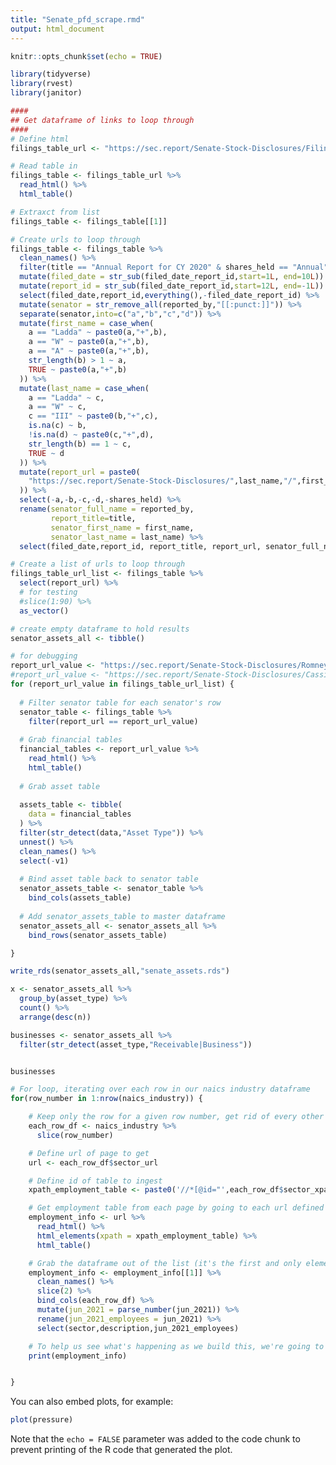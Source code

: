 ```yaml
---
title: "Senate_pfd_scrape.rmd"
output: html_document
---
```


```r
knitr::opts_chunk$set(echo = TRUE)
```

```r
library(tidyverse)
library(rvest)
library(janitor)
```
```r
####
## Get dataframe of links to loop through
####
# Define html
filings_table_url <- "https://sec.report/Senate-Stock-Disclosures/Filings"

# Read table in
filings_table <- filings_table_url %>%
  read_html() %>%
  html_table() 

# Extraxct from list
filings_table <- filings_table[[1]]

# Create urls to loop through
filings_table <- filings_table %>%
  clean_names() %>%
  filter(title == "Annual Report for CY 2020" & shares_held == "Annual") %>%
  mutate(filed_date = str_sub(filed_date_report_id,start=1L, end=10L)) %>%
  mutate(report_id = str_sub(filed_date_report_id,start=12L, end=-1L)) %>%
  select(filed_date,report_id,everything(),-filed_date_report_id) %>%
  mutate(senator = str_remove_all(reported_by,"[[:punct:]]")) %>%
  separate(senator,into=c("a","b","c","d")) %>%
  mutate(first_name = case_when(
    a == "Ladda" ~ paste0(a,"+",b),
    a == "W" ~ paste0(a,"+",b),
    a == "A" ~ paste0(a,"+",b),
    str_length(b) > 1 ~ a,
    TRUE ~ paste0(a,"+",b)
  )) %>%
  mutate(last_name = case_when(
    a == "Ladda" ~ c,
    a == "W" ~ c,
    c == "III" ~ paste0(b,"+",c),
    is.na(c) ~ b,
    !is.na(d) ~ paste0(c,"+",d),
    str_length(b) == 1 ~ c,
    TRUE ~ d
  )) %>%
  mutate(report_url = paste0(
    "https://sec.report/Senate-Stock-Disclosures/",last_name,"/",first_name,"/",report_id
  )) %>%
  select(-a,-b,-c,-d,-shares_held) %>%
  rename(senator_full_name = reported_by,
         report_title=title,
         senator_first_name = first_name,
         senator_last_name = last_name) %>%
  select(filed_date,report_id, report_title, report_url, senator_full_name,senator_first_name,senator_last_name)

# Create a list of urls to loop through
filings_table_url_list <- filings_table %>%
  select(report_url) %>%
  # for testing
  #slice(1:90) %>%
  as_vector()

# create empty dataframe to hold results
senator_assets_all <- tibble()

# for debugging
report_url_value <- "https://sec.report/Senate-Stock-Disclosures/Romney/W+Mitt/580c4c34-031f-4dbc-89e3-52c84effb069"
#report_url_value <- "https://sec.report/Senate-Stock-Disclosures/Cassidy/William/50e02aba-3d11-42d9-b0fd-153fd1b21a8c"
for (report_url_value in filings_table_url_list) {
  
  # Filter senator table for each senator's row
  senator_table <- filings_table %>%
    filter(report_url == report_url_value)
  
  # Grab financial tables
  financial_tables <- report_url_value %>%
    read_html() %>%
    html_table()
  
  # Grab asset table
  
  assets_table <- tibble(
    data = financial_tables
  ) %>%
  filter(str_detect(data,"Asset Type")) %>%
  unnest() %>%
  clean_names() %>%
  select(-v1)
  
  # Bind asset table back to senator table
  senator_assets_table <- senator_table %>%
    bind_cols(assets_table)
  
  # Add senator_assets_table to master dataframe
  senator_assets_all <- senator_assets_all %>%
    bind_rows(senator_assets_table)

}

write_rds(senator_assets_all,"senate_assets.rds")

```

```r
x <- senator_assets_all %>%
  group_by(asset_type) %>%
  count() %>%
  arrange(desc(n))

businesses <- senator_assets_all %>%
  filter(str_detect(asset_type,"Receivable|Business"))


businesses
```

```r
# For loop, iterating over each row in our naics industry dataframe
for(row_number in 1:nrow(naics_industry)) {

    # Keep only the row for a given row number, get rid of every other row
    each_row_df <- naics_industry %>%
      slice(row_number)

    # Define url of page to get
    url <- each_row_df$sector_url

    # Define id of table to ingest
    xpath_employment_table <- paste0('//*[@id="',each_row_df$sector_xpath_id,'"]')

    # Get employment table from each page by going to each url defined above, reading in the html with read_html(), extracting the table with the id generated by the xpath code using html_elements), and then turning the html into a proper dataframe using html_table().  The dataframe is in a nested list, which we'll have to extract in the next step.
    employment_info <- url %>%
      read_html() %>%
      html_elements(xpath = xpath_employment_table) %>%
      html_table()

    # Grab the dataframe out of the list (it's the first and only element inside the list); clean up the field names with clean_names(); use slice(2) to keep only the second row; use bind_cols() to append the sector code and name to this table; turn jun_2021 column into a proper number, and rename it.  Then select only three columns we need.
    employment_info <- employment_info[[1]] %>%
      clean_names() %>%
      slice(2) %>%
      bind_cols(each_row_df) %>%
      mutate(jun_2021 = parse_number(jun_2021)) %>%
      rename(jun_2021_employees = jun_2021) %>%
      select(sector,description,jun_2021_employees)

    # To help us see what's happening as we build this, we're going to print the thing we're creating.  
    print(employment_info)


}

```

You can also embed plots, for example:

```r
plot(pressure)
```

Note that the `echo = FALSE` parameter was added to the code chunk to prevent printing of the R code that generated the plot.
